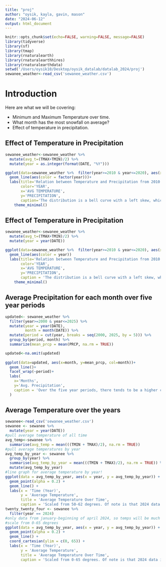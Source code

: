 ```yaml
---
title: "proj"
author: "oysik, kayla, gavin, mason"
date: "2024-06-12"
output: html_document
---
```


```r
knitr::opts_chunk$set(echo=FALSE, warning=FALSE, message=FALSE)
library(tidyverse)
library(sf)
library(tmap)
library(rnaturalearth)
library(rnaturalearthhires)
library(rnaturalearthdata)
setwd('/Users/oysik10/Desktop/oysik_datalab/datalab_2024/proj')
sewanee_weather<-read_csv('sewanee_weather.csv')
```

# Introduction

Here are what we will be covering: 

- Minimum and Maximum Temperature over time. 
- What month has the most snowfall on average?
- Effect of temperature in precipitation.

## Effect of Temperature in Precipitation

```r

sewanee_weather<-sewanee_weather %>% 
  mutate(avg_t=(TMAX+TMIN)/2) %>% 
  mutate(year = as.integer(format(DATE, "%Y")))

ggplot(data=sewanee_weather %>%  filter(year>=2010 & year<=2020), aes(x=avg_t, y= PRCP))+
  geom_line(aes(color = factor(year)))+
  labs(title='Relation between Temperature and Precipitation from 2010 to 2020',
       color='YEAR',
       x='AVG TEMPERATURE',
       y='PRECIPITATION', 
       caption='The distribution is a bell curve with a left skew, which tells us that there is a higher concentration of rain when the temperatures are around 60 degrees.')+
    theme_minimal()
```

## Effect of Temperature in Precipitation

```r

sewanee_weather<-sewanee_weather %>% 
  mutate(avg_t=(TMAX+TMIN)/2) %>% 
  mutate(year = year(DATE))

ggplot(data=sewanee_weather %>%  filter(year>=2010 & year<=2020), aes(x=avg_t, y= PRCP))+
  geom_line(aes(color = year))
  labs(title='Relation between Temperature and Precipitation from 2010 to 2020',
       color='YEAR',
       x='AVG TEMPERATURE',
       y='PRECIPITATION',
       caption = 'The distribution is a bell curve with a left skew, which tells us that there is a higher concentration of rain when the temperatures are around 60 degrees.')+
    theme_minimal()
```


## Average Precipitation for each month over five year periods


```r
updated<- sewanee_weather %>%
  filter(year>=2000 & year<=2025) %>% 
  mutate(year = year(DATE),
         month = month(DATE)) %>%
  mutate(period = cut(year, breaks = seq(2000, 2025, by = 5))) %>%
  group_by(period, month) %>%
  summarize(mean_prcp = mean(PRCP, na.rm = TRUE))

updated<-na.omit(updated)
  
ggplot(data=updated, aes(x=month, y=mean_prcp, col=month))+
  geom_line()+
  facet_wrap(~period)+
  labs(
    x='Months',
    y='Avg. Precipitation',
    caption = 'Over the five year periods, there tends to be a higher concentration of rain in the colder months (very late and very early year), but not yet to any degree of significance.'
  )
```

## Average Temperature over the years

```r
sewanee<-read_csv('sewanee_weather.csv')
sewanee <- sewanee %>%
  mutate(year = year(DATE))
#pull average temperature of all time
avg_temp<-sewanee %>%
  summarise(avg_temp = mean(((TMIN + TMAX)/2), na.rm = TRUE))
#pull average temperatures by year
avg_temp_by_year <- sewanee %>%
  group_by(year) %>%
  summarise(avg_temp_by_year = mean(((TMIN + TMAX)/2), na.rm = TRUE)) %>%
  mutate(avg_temp_by_year)
#line graph for average temperature by year!
ggplot(data = avg_temp_by_year, aes(x = year, y = avg_temp_by_year)) +
  geom_point(alpha = 0.2) +
  geom_line() +
  labs(x = 'Time (Year)',
       y = 'Average Temperature',
       title = 'Average Temperature Over Time',
       caption = 'Scaled from 50-62 degrees. Of note is that 2024 data is only from January to the beginning of April, so temperatures will be much lower on average so far.')
twenty_twenty_four <- sewanee %>%
  filter(year == 2024)
#only data from january-beginning of april 2024, so temps will be much lower on avg so far!
#scale from 0-65 degrees
ggplot(data = avg_temp_by_year, aes(x = year, y = avg_temp_by_year)) +
  geom_point(alpha = 0.2) +
  geom_line() +
  coord_cartesian(ylim = c(0, 65)) +
  labs(x = 'Time (Year)',
       y = 'Average Temperature',
       title = 'Average Temperature Over Time',
       caption = 'Scaled from 0-65 degrees. Of note is that 2024 data is only from January to the beginning of April, so temperatures will be much lower on average so far.')
```
